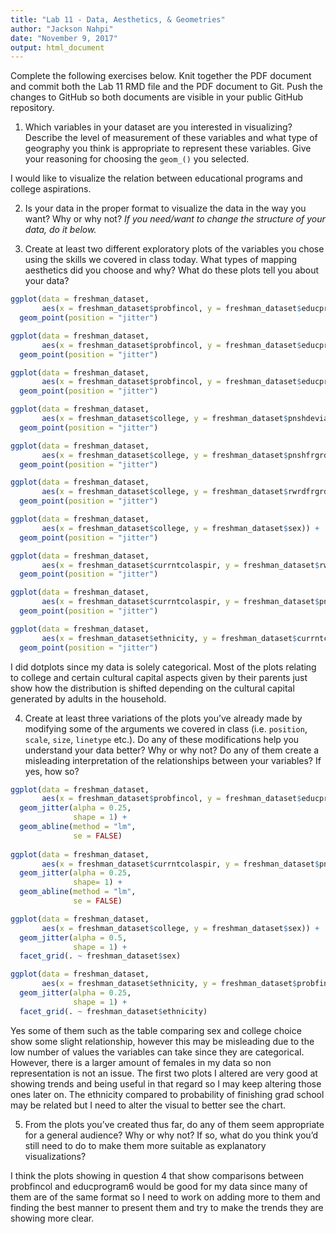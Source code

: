 ```yaml
---
title: "Lab 11 - Data, Aesthetics, & Geometries"
author: "Jackson Nahpi"
date: "November 9, 2017"
output: html_document
---
```


Complete the following exercises below. Knit together the PDF document and commit both the Lab 11 RMD file and the PDF document to Git. Push the changes to GitHub so both documents are visible in your public GitHub repository. 

1. Which variables in your dataset are you interested in visualizing? Describe the level of measurement of these variables and what type of geography you think is appropriate to represent these variables. Give your reasoning for choosing the `geom_()` you selected. 

I would like to visualize the relation between educational programs and college aspirations.

2. Is your data in the proper format to visualize the data in the way you want? Why or why not? *If you need/want to change the structure of your data, do it below.* 

3. Create at least two different exploratory plots of the variables you chose using the skills we covered in class today. What types of mapping aesthetics did you choose and why? What do these plots tell you about your data?
```r
ggplot(data = freshman_dataset,
       aes(x = freshman_dataset$probfincol, y = freshman_dataset$educprogram6)) +
  geom_point(position = "jitter")

ggplot(data = freshman_dataset,
       aes(x = freshman_dataset$probfincol, y = freshman_dataset$educprogram13)) +
  geom_point(position = "jitter")

ggplot(data = freshman_dataset,
       aes(x = freshman_dataset$probfincol, y = freshman_dataset$educprogramlyr)) +
  geom_point(position = "jitter")

ggplot(data = freshman_dataset,
       aes(x = freshman_dataset$college, y = freshman_dataset$pnshdeviance6)) +
  geom_point(position = "jitter")

ggplot(data = freshman_dataset,
       aes(x = freshman_dataset$college, y = freshman_dataset$pnshfrgrds6)) +
  geom_point(position = "jitter")

ggplot(data = freshman_dataset,
       aes(x = freshman_dataset$college, y = freshman_dataset$rwrdfrgrds6)) +
  geom_point(position = "jitter")

ggplot(data = freshman_dataset,
       aes(x = freshman_dataset$college, y = freshman_dataset$sex)) +
  geom_point(position = "jitter")

ggplot(data = freshman_dataset,
       aes(x = freshman_dataset$currntcolaspir, y = freshman_dataset$rwrdfrgrdslyr)) +
  geom_point(position = "jitter")

ggplot(data = freshman_dataset,
       aes(x = freshman_dataset$currntcolaspir, y = freshman_dataset$pnshfrgrdslyr)) +
  geom_point(position = "jitter")

ggplot(data = freshman_dataset,
       aes(x = freshman_dataset$ethnicity, y = freshman_dataset$currntcolaspir)) +
  geom_point(position = "jitter")
```
I did dotplots since my data is solely categorical. Most of the plots relating to college and certain cultural capital aspects given by their parents just show how the distribution is shifted depending on the cultural capital generated by adults in the household.


4. Create at least three variations of the plots you've already made by modifying some of the arguments we covered in class (i.e. `position`, `scale`, `size`, `linetype` etc.). Do any of these modifications help you understand your data better? Why or why not? Do any of them create a misleading interpretation of the relationships between your variables? If yes, how so?
```r
ggplot(data = freshman_dataset,
       aes(x = freshman_dataset$probfincol, y = freshman_dataset$educprogram6)) +
  geom_jitter(alpha = 0.25,
              shape = 1) +
  geom_abline(method = "lm",
              se = FALSE)
  
ggplot(data = freshman_dataset,
       aes(x = freshman_dataset$currntcolaspir, y = freshman_dataset$pnshfrgrdslyr)) +
  geom_jitter(alpha = 0.25,
              shape= 1) +
  geom_abline(method = "lm",
              se = FALSE)

ggplot(data = freshman_dataset,
       aes(x = freshman_dataset$college, y = freshman_dataset$sex)) +
  geom_jitter(alpha = 0.5,
              shape = 1) +
  facet_grid(. ~ freshman_dataset$sex) 

ggplot(data = freshman_dataset,
       aes(x = freshman_dataset$ethnicity, y = freshman_dataset$probfingraddeg)) +
  geom_jitter(alpha = 0.25,
              shape = 1) +
  facet_grid(. ~ freshman_dataset$ethnicity)
```
Yes some of them such as the table comparing sex and college choice show some slight relationship, however this may be misleading due to the low number of values the variables can take since they are categorical. However, there is a larger amount of females in my data so non representation is not an issue. The first two plots I altered are very good at showing trends and being useful in that regard so I may keep altering those ones later on. The ethnicity compared to probability of finishing grad school may be related but I need to alter the visual to better see the chart.


5. From the plots you've created thus far, do any of them seem appropriate for a general audience? Why or why not? If so, what do you think you'd still need to do to make them more suitable as explanatory visualizations? 


I think the plots showing in question 4 that show comparisons between probfincol and educprogram6 would be good for my data since many of them are of the same format so I need to work on adding more to them and finding the best manner to present them and try to make the trends they are showing more clear.